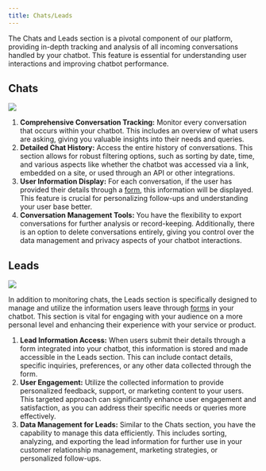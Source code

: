 ```yaml
---
title: Chats/Leads
---
```


The Chats and Leads section is a pivotal component of our platform, providing in-depth tracking and analysis of all incoming conversations handled by your chatbot.
This feature is essential for understanding user interactions and improving chatbot performance.

## Chats

<Frame>
  <img src="/images/chats-leads-1.png" />
</Frame>

1. **Comprehensive Conversation Tracking:** Monitor every conversation that occurs within your chatbot. This includes an overview of what users are asking, giving you valuable
   insights into their needs and queries.
2. **Detailed Chat History:** Access the entire history of conversations. This section allows for robust filtering options, such as sorting by date, time, and various aspects like whether
   the chatbot was accessed via a link, embedded on a site, or used through an API or other integrations.
3. **User Information Display:** For each conversation, if the user has provided their details through a [form](../chatbot-settings#leads-form), this information will be displayed. This feature is crucial
   for personalizing follow-ups and understanding your user base better.
4. **Conversation Management Tools:** You have the flexibility to export conversations for further analysis or record-keeping. Additionally, there is an option to delete
   conversations entirely, giving you control over the data management and privacy aspects of your chatbot interactions.

## Leads

<Frame>
  <img src="/images/chats-leads-2.png" />
</Frame>

In addition to monitoring chats, the Leads section is specifically designed to manage and utilize the information users leave through [forms](../chatbot-settings#leads-form) in your chatbot.
This section is vital for engaging with your audience on a more personal level and enhancing their experience with your service or product.

1. **Lead Information Access:** When users submit their details through a form integrated into your chatbot, this information is stored and made accessible in the
   Leads section. This can include contact details, specific inquiries, preferences, or any other data collected through the form.
2. **User Engagement:** Utilize the collected information to provide personalized feedback, support, or marketing content to your users. This targeted approach
   can significantly enhance user engagement and satisfaction, as you can address their specific needs or queries more effectively.
3. **Data Management for Leads:** Similar to the Chats section, you have the capability to manage this data efficiently. This includes sorting,
   analyzing, and exporting the lead information for further use in your customer relationship management, marketing strategies, or personalized follow-ups.
